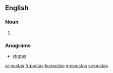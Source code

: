 ==English==

===Noun===
{{head|en|plural}}

# {{plural of|pusta|lang=en|nocat=1}}

===Anagrams===
* [[stupas#English|stupas]]

[[ar:pustas]]
[[fr:pustas]]
[[ku:pustas]]
[[my:pustas]]
[[sv:pustas]]